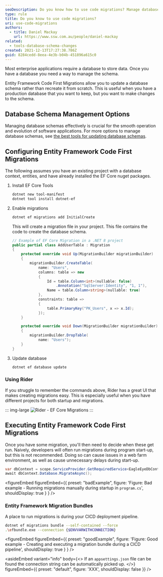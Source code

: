 ```yaml
---
seoDescription: Do you know how to use code migrations? Manage database schemas effectively with Entity Framework Code First Migrations. Update a production database schema without recreating it from scratch.
type: rule
title: Do you know to use code migrations?
uri: use-code-migrations
authors:
  - title: Daniel Mackay
    url: https://www.ssw.com.au/people/daniel-mackay
related:
  - tools-database-schema-changes
created: 2021-12-13T17:27:38.786Z
guid: 8284cedd-8eea-4e3b-b04b-451896a615c0
---
```


Most enterprise applications require a database to store data. Once you have a database you need a way to manage the schema.

Entity Framework Code First Migrations allow you to update a database schema rather than recreate it from scratch. This is useful when you have a production database that you want to keep, but you want to make changes to the schema.
## Database Schema Management Options

Managing database schemas effectively is crucial for the smooth operation and evolution of software applications. For more options to manage database schemas, see [the best tools for updating database schemas](/tools-database-schema-changes/).

## Configuring Entity Framework Code First Migrations

The following assumes you have an existing project with a database context, entities, and have already installed the EF Core nuget packages.

1. Install EF Core Tools

   ```bash
   dotnet new tool-manifest
   dotnet tool install dotnet-ef
   ```

2. Enable migrations

   ```bash
   dotnet ef migrations add InitialCreate
   ```

   This will create a migration file in your project. This file contains the code to create the database schema.

   ```cs
   // Example of EF Core Migration in a .NET 8 project
   public partial class AddUserTable : Migration
   {
       protected override void Up(MigrationBuilder migrationBuilder)
       {
           migrationBuilder.CreateTable(
               name: "Users",
               columns: table => new
               {
                   Id = table.Column<int>(nullable: false)
                       .Annotation("SqlServer:Identity", "1, 1"),
                   Name = table.Column<string>(nullable: true)
               },
               constraints: table =>
               {
                   table.PrimaryKey("PK_Users", x => x.Id);
               });
       }

       protected override void Down(MigrationBuilder migrationBuilder)
       {
           migrationBuilder.DropTable(
               name: "Users");
       }
   }

   ```

3. Update database

   ```bash
   dotnet ef database update
   ```

### Using Rider

If you struggle to remember the commands above, Rider has a great UI that makes creating migrations easy. This is especially useful when you have different projects for both startup and migrations.

::: img-large
![Rider - EF Core Migrations](rider-ef-core.png)
:::

## Executing Entity Framework Code First Migrations

Once you have some migration, you'll then need to decide when these get run. Naively, developers will often run migrations during program start-up, but this is not recommended. Doing so can cause issues in a web farm environment, as well as cause unnecessary delays during start-up.

```csharp
var dbContext = scope.ServiceProvider.GetRequiredService<EagleEyeDbContext>();
await dbContext.Database.MigrateAsync();
```

<figureEmbed figureEmbed={{
  preset: "badExample",
  figure: 'Figure: Bad example - Running migrations manually during startup in `program.cs`',
  shouldDisplay: true
} } />


### Entity Framework Migration Bundles

A place to run migrations is during your CICD deployment pipeline.

```bash
dotnet ef migrations bundle --self-contained --force
.\efbundle.exe --connection {$ENVVARWITHCONNECTION}
```

<figureEmbed figureEmbed={{
  preset: "goodExample",
  figure: 'Figure: Good example - Creating and executing a migration bundle during a CICD pipeline',
  shouldDisplay: true
} } />


<asideEmbed
  variant="info"
  body={<>
    If an `appsettings.json` file can be found the connection string can be automatically picked up.
  </>}
  figureEmbed={{
    preset: "default",
    figure: 'XXX',
    shouldDisplay: false
  }}
/>